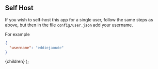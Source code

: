 
## Self Host

If you wish to self-host this app for a single user, follow the same steps as above, but then in the file `config/user.json` add your username.

For example

```json
{
  "username": "eddiejaoude"
}
```

  <DocsLayout title="LinkFree Single User Mode Documentation">
    {children}
  </DocsLayout>
);
